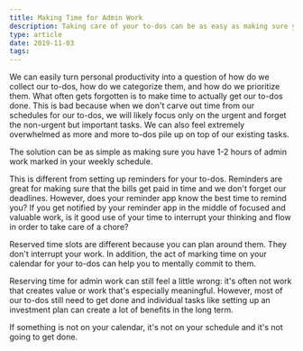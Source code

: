 ```yaml
---
title: Making Time for Admin Work
description: Taking care of your to-dos can be as easy as making sure you have 1-2 hours of admin time marked in your weekly schedule.
type: article
date: 2019-11-03
tags:
---
```


We can easily turn personal productivity into a question of how do we collect our to-dos, how do we categorize them, and how do we prioritize them. What often gets forgotten is to make time to actually get our to-dos done. This is bad because when we don't carve out time from our schedules for our to-dos, we will likely focus only on the urgent and forget the non-urgent but important tasks. We can also feel extremely overwhelmed as more and more to-dos pile up on top of our existing tasks.

The solution can be as simple as making sure you have 1-2 hours of admin work marked in your weekly schedule.

This is different from setting up reminders for your to-dos. Reminders are great for making sure that the bills get paid in time and we don't forget our deadlines. However, does your reminder app know the best time to remind you? If you get notified by your reminder app in the middle of focused and valuable work, is it good use of your time to interrupt your thinking and flow in order to take care of a chore?

Reserved time slots are different because you can plan around them. They don't interrupt your work. In addition, the act of marking time on your calendar for your to-dos can help you to mentally commit to them.

Reserving time for admin work can still feel a little wrong: it's often not work that creates value or work that's especially meaningful. However, most of our to-dos still need to get done and individual tasks like setting up an investment plan can create a lot of benefits in the long term.

If something is not on your calendar, it's not on your schedule and it's not going to get done.
